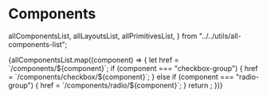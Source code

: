 # Components

  allComponentsList,
  allLayoutsList,
  allPrimitivesList,
} from "../../utils/all-components-list";

<ComponentSummaryGrid mt="var(--sl-space-4)">
  {allComponentsList.map((component) => {
    let href = `/components/${component}`;
    if (component === "checkbox-group") {
      href = `/components/checkbox/${component}`;
    } else if (component === "radio-group") {
      href = `/components/radio/${component}`;
    }
    return <ComponentSummary key={component} name={component} href={href} />;
  })}
</ComponentSummaryGrid>
